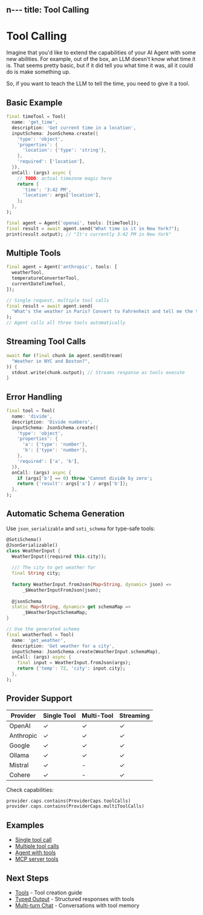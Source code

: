 n---
title: Tool Calling
---

# Tool Calling

Imagine that you'd like to extend the capabilities of your AI Agent with some new abilities. For example, out of the box, an LLM doesn't know what time it is. That seems pretty basic, but if it did tell you what time it was, all it could do is make something up.

So, if you want to teach the LLM to tell the time, you need to give it a tool.

## Basic Example

```dart
final timeTool = Tool(
  name: 'get_time',
  description: 'Get current time in a location',
  inputSchema: JsonSchema.create({
    'type': 'object',
    'properties': {
      'location': {'type': 'string'},
    },
    'required': ['location'],
  }),
  onCall: (args) async {
    // TODO: actual timezone magic here
    return {
      'time': '3:42 PM',
      'location': args['location'],
    };
  },
);

final agent = Agent('openai', tools: [timeTool]);
final result = await agent.send("What time is it in New York?");
print(result.output); // "It's currently 3:42 PM in New York"
```

## Multiple Tools

```dart
final agent = Agent('anthropic', tools: [
  weatherTool,
  temperatureConverterTool,
  currentDateTimeTool,
]);

// Single request, multiple tool calls
final result = await agent.send(
  "What's the weather in Paris? Convert to Fahrenheit and tell me the time."
);
// Agent calls all three tools automatically
```

## Streaming Tool Calls

```dart
await for (final chunk in agent.sendStream(
  "Weather in NYC and Boston?",
)) {
  stdout.write(chunk.output); // Streams response as tools execute
}
```

## Error Handling

```dart
final tool = Tool(
  name: 'divide',
  description: 'Divide numbers',
  inputSchema: JsonSchema.create({
    'type': 'object',
    'properties': {
      'a': {'type': 'number'},
      'b': {'type': 'number'},
    },
    'required': ['a', 'b'],
  }),
  onCall: (args) async {
    if (args['b'] == 0) throw 'Cannot divide by zero';
    return {'result': args['a'] / args['b']};
  },
);
```

## Automatic Schema Generation

Use `json_serializable` and `soti_schema` for type-safe tools:

```dart
@SotiSchema()
@JsonSerializable()
class WeatherInput {
  WeatherInput({required this.city});
  
  /// The city to get weather for
  final String city;
  
  factory WeatherInput.fromJson(Map<String, dynamic> json) =>
      _$WeatherInputFromJson(json);
  
  @jsonSchema
  static Map<String, dynamic> get schemaMap => 
      _$WeatherInputSchemaMap;
}

// Use the generated schema
final weatherTool = Tool(
  name: 'get_weather',
  description: 'Get weather for a city',
  inputSchema: JsonSchema.create(WeatherInput.schemaMap),
  onCall: (args) async {
    final input = WeatherInput.fromJson(args);
    return {'temp': 72, 'city': input.city};
  },
);
```

## Provider Support

| Provider | Single Tool | Multi-Tool | Streaming |
|----------|-------------|------------|-----------|
| OpenAI | ✓ | ✓ | ✓ |
| Anthropic | ✓ | ✓ | ✓ |
| Google | ✓ | ✓ | ✓ |
| Ollama | ✓ | ✓ | ✓ |
| Mistral | ✓ | - | ✓ |
| Cohere | ✓ | - | ✓ |

Check capabilities:
```dart
provider.caps.contains(ProviderCaps.toolCalls)
provider.caps.contains(ProviderCaps.multiToolCalls)
```

## Examples

- [Single tool call](https://github.com/csells/darantic_ai/blob/main/packages/dartantic_ai/example/bin/single_tool_call.dart)
- [Multiple tool calls](https://github.com/csells/darantic_ai/blob/main/packages/dartantic_ai/example/bin/multi_tool_call.dart)
- [Agent with tools](https://github.com/csells/darantic_ai/blob/main/packages/dartantic_ai/example/bin/agent.dart)
- [MCP server tools](https://github.com/csells/darantic_ai/blob/main/packages/dartantic_ai/example/bin/mcp_servers.dart)

## Next Steps

- [Tools](/tools) - Tool creation guide
- [Typed Output](/typed-output) - Structured responses with tools
- [Multi-turn Chat](/multi-turn-chat) - Conversations with tool memory
